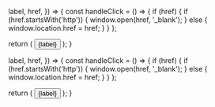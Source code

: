   label,
  href,
}) => {
  const handleClick = () => {
    if (href) {
      if (href.startsWith('http')) {
        window.open(href, '_blank');
      } else {
        window.location.href = href;
      }
    }
  };

  return (
    <button 
      className="bg-blue-600 hover:bg-blue-700 text-white px-4 py-2 rounded-md font-semibold transition-colors duration-200"
      onClick={handleClick}
    >
      {label}
    </button>
  );
}

  label,
  href,
}) => {
  const handleClick = () => {
    if (href) {
      if (href.startsWith('http')) {
        window.open(href, '_blank');
      } else {
        window.location.href = href;
      }
    }
  };

  return (
    <button 
      className="bg-white dark:bg-gray-950  hover:bg-gray-100 dark:hover:bg-gray-800 text-gray-800 dark:text-gray-200 border border-gray-200 dark:border-gray-600 px-4 py-2 rounded-md font-semibold transition-colors duration-200"
      onClick={handleClick}
    >
      {label}
    </button>
  );
}
